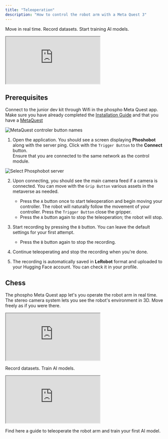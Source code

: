 ```yaml
---
title: "Teleoperation"
description: "How to control the robot arm with a Meta Quest 3"
---
```



Move in real time. Record datasets. Start training AI models.
<iframe 
    className="w-full aspect-video"
    src="https://www.youtube.com/embed/j73ixL-oQaQ?si=WdI6jKNAnjlY9yUI" 
    title="YouTube video player" allow="accelerometer; autoplay; clipboard-write; encrypted-media; gyroscope; picture-in-picture; web-share" 
    referrerPolicy="strict-origin-when-cross-origin" 
    allowFullScreen>
</iframe>

## Prerequisites
Connect to the junior dev kit through Wifi in the phospho Meta Quest app.
<Warning>Make sure you have already completed the [Installation Guide](/unboxings/dk1) and that you have a [MetaQuest](https://www.meta.com/fr/quest/quest-3/?srsltid=AfmBOorMLUmJKFQr35ssCi1DDqSNgpHk0sLHqo_tHG8kgclCYbMToAPa)</Warning>

![MetaQuest controler button names](/assets/names_buttons.jpg)  

1. Open the application. You should see a screen displaying **Phoshobot** along with the server ping. Click with the `Trigger Button` to the **Connect** button.  
<Warning>Ensure that you are connected to the same network as the control module.</Warning>  

![Select Phosphobot server](/assets/changeme-unity-server.png)  

2. Upon connecting, you should see the main camera feed if a camera is connected. You can move with the `Grip Button` various assets in the metaverse as needed.  
   - Press the `A` button once to start teleoperation and begin moving your controller. The robot will naturally follow the movement of your controller. Press the `Trigger Button` close the gripper.
   - Press the `A` button again to stop the teleoperation; the robot will stop.  

3. Start recording by pressing the `B` button. You can leave the default settings for your first attempt.  
   - Press the `B` button again to stop the recording.  

4. Continue teleoperating and stop the recording when you're done.  

5. The recording is automatically saved in **LeRobot** format and uploaded to your Hugging Face account. You can check it in your profile.  

## Chess

The phospho Meta Quest app let's you operate the robot arm in real time.
The stereo camera system lets you see the robot's environment in 3D.
Move freely as if you were there.

<iframe
    className="w-full aspect-video"
    src="https://www.youtube.com/embed/e_gu-HebhfY"
    title="YouTube video player"
    allow="accelerometer; autoplay; clipboard-write; encrypted-media; gyroscope; picture-in-picture; web-share"
    allowFullScreen>
</iframe>

Record datasets. Train AI models.

<iframe 
    className="w-full aspect-video"
    src="https://www.youtube.com/embed/Mk3EF8J1BGg?si=6GL1jVd0TqtngW1P" 
    title="YouTube video player" allow="accelerometer; autoplay; clipboard-write; encrypted-media; gyroscope; picture-in-picture; web-share" 
    referrerPolicy="strict-origin-when-cross-origin" 
    allowFullScreen>
</iframe>

<Card
  title="Explore teleoperation"
  icon="robot"
  iconType="regular"
  href="/example/ai-models">
    Find here a guide to teleoperate the robot arm and train your first AI model.
</Card>






